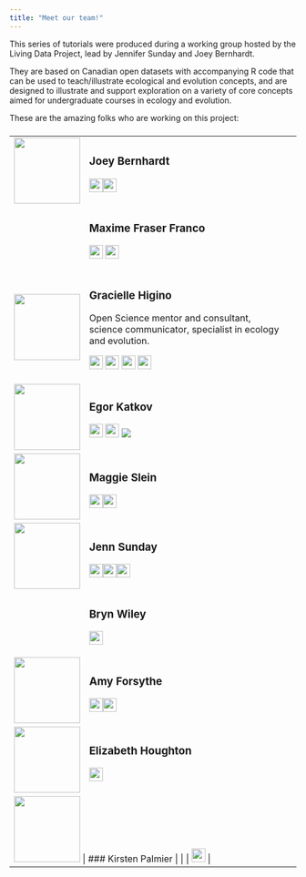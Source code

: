 ```yaml
---
title: "Meet our team!"
---
```


This series of tutorials were produced during a working group hosted by the Living Data Project, lead by Jennifer Sunday and Joey Bernhardt.

They are based on Canadian open datasets with accompanying R code that can be used to teach/illustrate ecological and evolution concepts, and are designed to illustrate and support exploration on a variety of core concepts aimed for undergraduate courses in ecology and evolution.

These are the amazing folks who are working on this project:

### 

+------------------------------------------------------------------------+---------------------------------------------------------------------------------------------------------------------------------------------------------------------------------------------------------------------------------------------------------------------------------------------------------------------------------------------------+
| ![](profiles/joey-headshot-Zurich.jpg){width="116"}                    | ### Joey Bernhardt                                                                                                                                                                                                                                                                                                                                |
|                                                                        |                                                                                                                                                                                                                                                                                                                                                   |
|                                                                        | [![](figures/icons8-twitter-100.png){width="24"}](https://twitter.com/joeybernhardt)[![](figures/icons8-github-64.png){width="24"}](https://github.com/joeybernhardt)                                                                                                                                                                             |
+------------------------------------------------------------------------+---------------------------------------------------------------------------------------------------------------------------------------------------------------------------------------------------------------------------------------------------------------------------------------------------------------------------------------------------+
|                                                                        | ### Maxime Fraser Franco                                                                                                                                                                                                                                                                                                                          |
|                                                                        |                                                                                                                                                                                                                                                                                                                                                   |
|                                                                        | [![](figures/icons8-twitter-100.png){width="24"}](https://twitter.com/MFraserFranco) [![](figures/icons8-github-64.png){width="24"}](https://github.com/quantitative-ecologist)                                                                                                                                                                   |
+------------------------------------------------------------------------+---------------------------------------------------------------------------------------------------------------------------------------------------------------------------------------------------------------------------------------------------------------------------------------------------------------------------------------------------+
| ![](profiles/Gracielle_Higino_2776_500.png){width="116"}               | ### Gracielle Higino                                                                                                                                                                                                                                                                                                                              |
|                                                                        |                                                                                                                                                                                                                                                                                                                                                   |
|                                                                        | Open Science mentor and consultant, science communicator, specialist in ecology and evolution.                                                                                                                                                                                                                                                    |
|                                                                        |                                                                                                                                                                                                                                                                                                                                                   |
|                                                                        | [![](figures/icons8-twitter-100.png){width="24"}](https://twitter.com/graciellehigino) [![](figures/icons8-github-64.png){width="24"}](https://github.com/graciellehigino) [![](figures/icons8-web-64.png){width="24"}](https://graciellehigino.github.io/) [![](figures/icons8-gmail-logo-64.png){width="24"}](mailto:graciellehigino@gmail.com) |
+------------------------------------------------------------------------+---------------------------------------------------------------------------------------------------------------------------------------------------------------------------------------------------------------------------------------------------------------------------------------------------------------------------------------------------+
| ![](profiles/Egor.jpg){width="116"}                                    | ### Egor Katkov                                                                                                                                                                                                                                                                                                                                   |
|                                                                        |                                                                                                                                                                                                                                                                                                                                                   |
|                                                                        | [![](figures/icons8-twitter-100.png){width="24"}](https://twitter.com/egorkatkov1) [![](figures/icons8-github-64.png){width="24"}](https://github.com/ekatko1) [![](figures/icons8-researchgate-a-social-networking-site-for-scientists-and-researchers-to-share-papers-24.png)](https://www.researchgate.net/profile/Egor-Katkov)                |
+------------------------------------------------------------------------+---------------------------------------------------------------------------------------------------------------------------------------------------------------------------------------------------------------------------------------------------------------------------------------------------------------------------------------------------+
| ![](profiles/maggeislein.jpg){width="116"}                             | ### Maggie Slein                                                                                                                                                                                                                                                                                                                                  |
|                                                                        |                                                                                                                                                                                                                                                                                                                                                   |
|                                                                        | [![](figures/icons8-twitter-100.png){width="24"}](https://twitter.com/sleinma)[![](figures/icons8-github-64.png){width="24"}](https://github.com/mslein)                                                                                                                                                                                          |
+------------------------------------------------------------------------+---------------------------------------------------------------------------------------------------------------------------------------------------------------------------------------------------------------------------------------------------------------------------------------------------------------------------------------------------+
| ![](profiles/Jenn%20head%20and%20shoulders%20smaller.jpg){width="116"} | ### Jenn Sunday                                                                                                                                                                                                                                                                                                                                   |
|                                                                        |                                                                                                                                                                                                                                                                                                                                                   |
|                                                                        | [![](figures/icons8-twitter-100.png){width="24"}](https://twitter.com/jennsunday)[![](figures/icons8-github-64.png){width="24"}](https://github.com/jennsunday)[![](figures/icons8-web-64.png){width="24"}](http://jennsunday.weebly.com)                                                                                                         |
+------------------------------------------------------------------------+---------------------------------------------------------------------------------------------------------------------------------------------------------------------------------------------------------------------------------------------------------------------------------------------------------------------------------------------------+
|                                                                        | ### Bryn Wiley                                                                                                                                                                                                                                                                                                                                    |
|                                                                        |                                                                                                                                                                                                                                                                                                                                                   |
|                                                                        | [![](figures/icons8-github-64.png){width="24"}](https://github.com/BrynWiley)                                                                                                                                                                                                                                                                     |
+------------------------------------------------------------------------+---------------------------------------------------------------------------------------------------------------------------------------------------------------------------------------------------------------------------------------------------------------------------------------------------------------------------------------------------+
| ![](profiles/AmyForsythe.jpg){width="116"}                             | ### Amy Forsythe                                                                                                                                                                                                                                                                                                                                  |
|                                                                        |                                                                                                                                                                                                                                                                                                                                                   |
|                                                                        | [![](figures/icons8-twitter-100.png){width="24"}](https://twitter.com/amybforsythe)[![](figures/icons8-github-64.png){width="24"}](https://github.com/AmyForsythe)                                                                                                                                                                                |
+------------------------------------------------------------------------+---------------------------------------------------------------------------------------------------------------------------------------------------------------------------------------------------------------------------------------------------------------------------------------------------------------------------------------------------+
| ![](profiles/ElizabethHoughton.jpg){width="116"}                       | ### Elizabeth Houghton                                                                                                                                                                                                                                                                                                                            |
|                                                                        |                                                                                                                                                                                                                                                                                                                                                   |
|                                                                        | [![](figures/icons8-github-64.png){width="24"}](https://github.com/ElizabethHoughton)                                                                                                                                                                                                                                                             |
+------------------------------------------------------------------------+---------------------------------------------------------------------------------------------------------------------------------------------------------------------------------------------------------------------------------------------------------------------------------------------------------------------------------------------------+
| ![](profiles/palmier.jpeg){width="116"}                                 | ### Kirsten Palmier                                                                                                                                                                                                                                                                                                                               |
|                                                                        |                                                                                                                                                                                                                                                                                                                                                   |
|                                                                        | [![](figures/icons8-web-64.png){width="24"}](https://www.urimss.ca/)                                                                                                                                                                                                                                                                              |
+------------------------------------------------------------------------+---------------------------------------------------------------------------------------------------------------------------------------------------------------------------------------------------------------------------------------------------------------------------------------------------------------------------------------------------+